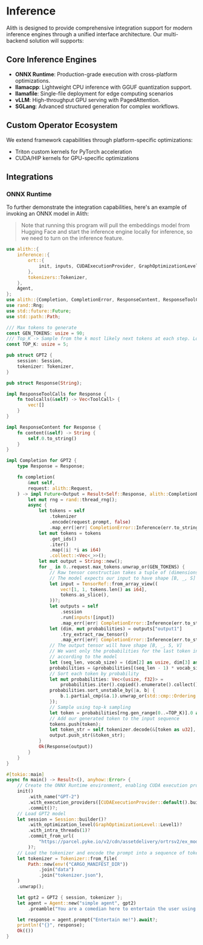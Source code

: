 # Inference

Alith is designed to provide comprehensive integration support for modern inference engines through a unified interface architecture. Our multi-backend solution will supports:

## Core Inference Engines

- **ONNX Runtime**: Production-grade execution with cross-platform optimizations.
- **llamacpp**: Lightweight CPU inference with GGUF quantization support.
- **llamafile**: Single-file deployment for edge computing scenarios
- **vLLM**: High-throughput GPU serving with PagedAttention.
- **SGLang**: Advanced structured generation for complex workflows.

## Custom Operator Ecosystem

We extend framework capabilities through platform-specific optimizations:

- Triton custom kernels for PyTorch acceleration
- CUDA/HIP kernels for GPU-specific optimizations

## Integrations

### ONNX Runtime

To further demonstrate the integration capabilities, here's an example of invoking an ONNX model in Alith:

> Note that running this program will pull the embeddings model from Hugging Face and start the inference engine locally for inference, so we need to turn on the inference feature.

```rust
use alith::{
    inference::{
        ort::{
            init, inputs, CUDAExecutionProvider, GraphOptimizationLevel, Result, Session, TensorRef,
        },
        tokenizers::Tokenizer,
    },
    Agent,
};
use alith::{Completion, CompletionError, ResponseContent, ResponseToolCalls, ToolCall};
use rand::Rng;
use std::future::Future;
use std::path::Path;

/// Max tokens to generate
const GEN_TOKENS: usize = 90;
/// Top_K -> Sample from the k most likely next tokens at each step. Lower k focuses on higher probability tokens.
const TOP_K: usize = 5;

pub struct GPT2 {
    session: Session,
    tokenizer: Tokenizer,
}

pub struct Response(String);

impl ResponseToolCalls for Response {
    fn toolcalls(&self) -> Vec<ToolCall> {
        vec![]
    }
}

impl ResponseContent for Response {
    fn content(&self) -> String {
        self.0.to_string()
    }
}

impl Completion for GPT2 {
    type Response = Response;

    fn completion(
        &mut self,
        request: alith::Request,
    ) -> impl Future<Output = Result<Self::Response, alith::CompletionError>> {
        let mut rng = rand::thread_rng();
        async {
            let tokens = self
                .tokenizer
                .encode(request.prompt, false)
                .map_err(|err| CompletionError::Inference(err.to_string()))?;
            let mut tokens = tokens
                .get_ids()
                .iter()
                .map(|i| *i as i64)
                .collect::<Vec<_>>();
            let mut output = String::new();
            for _ in 0..request.max_tokens.unwrap_or(GEN_TOKENS) {
                // Raw tensor construction takes a tuple of (dimensions, data).
                // The model expects our input to have shape [B, _, S]
                let input = TensorRef::from_array_view((
                    vec![1, 1, tokens.len() as i64],
                    tokens.as_slice(),
                ))?;
                let outputs = self
                    .session
                    .run(inputs![input])
                    .map_err(|err| CompletionError::Inference(err.to_string()))?;
                let (dim, mut probabilities) = outputs["output1"]
                    .try_extract_raw_tensor()
                    .map_err(|err| CompletionError::Inference(err.to_string()))?;
                // The output tensor will have shape [B, _, S, V]
                // We want only the probabilities for the last token in this sequence, which will be the next most likely token
                // according to the model
                let (seq_len, vocab_size) = (dim[2] as usize, dim[3] as usize);
                probabilities = &probabilities[(seq_len - 1) * vocab_size..];
                // Sort each token by probability
                let mut probabilities: Vec<(usize, f32)> =
                    probabilities.iter().copied().enumerate().collect();
                probabilities.sort_unstable_by(|a, b| {
                    b.1.partial_cmp(&a.1).unwrap_or(std::cmp::Ordering::Less)
                });
                // Sample using top-k sampling
                let token = probabilities[rng.gen_range(0..=TOP_K)].0 as i64;
                // Add our generated token to the input sequence
                tokens.push(token);
                let token_str = self.tokenizer.decode(&[token as u32], true).unwrap();
                output.push_str(&token_str);
            }
            Ok(Response(output))
        }
    }
}

#[tokio::main]
async fn main() -> Result<(), anyhow::Error> {
    // Create the ONNX Runtime environment, enabling CUDA execution providers for all sessions created in this process.
    init()
        .with_name("GPT-2")
        .with_execution_providers([CUDAExecutionProvider::default().build()])
        .commit()?;
    // Load GPT2 model
    let session = Session::builder()?
        .with_optimization_level(GraphOptimizationLevel::Level1)?
        .with_intra_threads(1)?
        .commit_from_url(
            "https://parcel.pyke.io/v2/cdn/assetdelivery/ortrsv2/ex_models/gpt2.onnx",
        )?;
    // Load the tokenizer and encode the prompt into a sequence of tokens.
    let tokenizer = Tokenizer::from_file(
        Path::new(env!("CARGO_MANIFEST_DIR"))
            .join("data")
            .join("tokenizer.json"),
    )
    .unwrap();

    let gpt2 = GPT2 { session, tokenizer };
    let agent = Agent::new("simple agent", gpt2)
        .preamble("You are a comedian here to entertain the user using humour and jokes.");

    let response = agent.prompt("Entertain me!").await?;
    println!("{}", response);
    Ok(())
}
```
